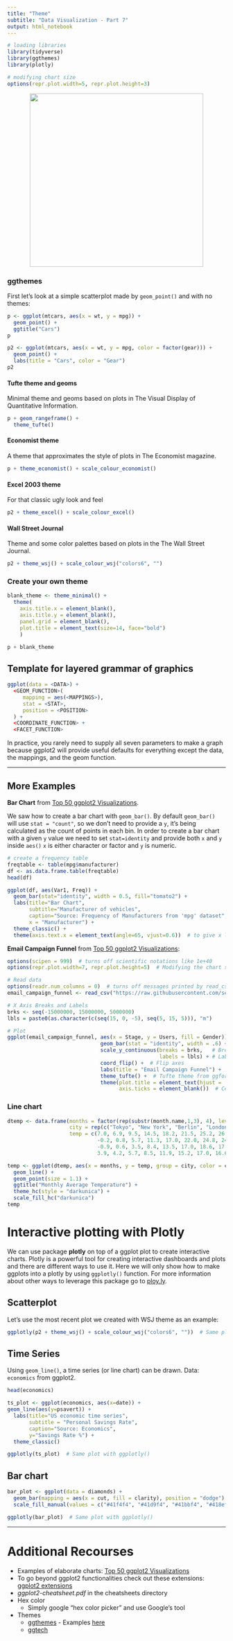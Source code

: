 ```yaml
---
title: "Theme"
subtitle: "Data Visualization - Part 7"
output: html_notebook
---
```


```r
# loading libraries
library(tidyverse)
library(ggthemes)
library(plotly)

# modifying chart size
options(repr.plot.width=5, repr.plot.height=3)
```

<center> ![](../png/layers-of-ggplot.png){width=400} </center>

### ggthemes
First let's look at a simple scatterplot made by `geom_point()` and with no themes:

```r
p <- ggplot(mtcars, aes(x = wt, y = mpg)) +
  geom_point() +
  ggtitle("Cars")
p
```
```r
p2 <- ggplot(mtcars, aes(x = wt, y = mpg, color = factor(gear))) +
  geom_point() +
  labs(title = "Cars", color = "Gear")
p2
```


#### Tufte theme and geoms
Minimal theme and geoms based on plots in The Visual Display of Quantitative Information.

```r
p + geom_rangeframe() +
  theme_tufte()
```

#### Economist theme
A theme that approximates the style of plots in The Economist magazine.

```r
p + theme_economist() + scale_colour_economist() 
```

#### Excel 2003 theme
For that classic ugly look and feel

```r
p2 + theme_excel() + scale_colour_excel()
```

#### Wall Street Journal
Theme and some color palettes based on plots in the The Wall Street Journal.

```r
p2 + theme_wsj() + scale_colour_wsj("colors6", "")
```

### Create your own theme

```r
blank_theme <- theme_minimal() +
  theme(
    axis.title.x = element_blank(),
    axis.title.y = element_blank(),
    panel.grid = element_blank(),
    plot.title = element_text(size=14, face="bold")
    )
```

```r
p + blank_theme
```


## Template for layered grammar of graphics


```r
ggplot(data = <DATA>) + 
  <GEOM_FUNCTION>(
     mapping = aes(<MAPPINGS>),
     stat = <STAT>, 
     position = <POSITION>
  ) +
  <COORDINATE_FUNCTION> +
  <FACET_FUNCTION>
```

In practice, you rarely need to supply all seven parameters to make a graph because ggplot2 will provide useful defaults for everything except the data, the mappings, and the geom function.

----

## More Examples

**Bar Chart** from [Top 50 ggplot2 Visualizations](http://r-statistics.co/Top50-Ggplot2-Visualizations-MasterList-R-Code.html).

We saw how to create a bar chart with `geom_bar()`. By default `geom_bar()` will use `stat = "count"`, so we don't need to provide a `y`, it's being calculated as the count of points in each bin. In order to create a bar chart with a given `y` value we need to set `stat=identity` and provide both `x` and `y` inside `aes()` `x` is either character or factor and `y` is numeric.

```r
# create a frequency table
freqtable <- table(mpg$manufacturer)
df <- as.data.frame.table(freqtable)
head(df)
```

```r
ggplot(df, aes(Var1, Freq)) + 
  geom_bar(stat="identity", width = 0.5, fill="tomato2") + 
  labs(title="Bar Chart", 
       subtitle="Manufacturer of vehicles", 
       caption="Source: Frequency of Manufacturers from 'mpg' dataset",
       x = "Manufacturer") +
  theme_classic() +
  theme(axis.text.x = element_text(angle=65, vjust=0.6))  # to give x labels an angle for readability 
```

**Email Campaign Funnel** from [Top 50 ggplot2 Visualizations](http://r-statistics.co/Top50-Ggplot2-Visualizations-MasterList-R-Code.html):

```r
options(scipen = 999)  # turns off scientific notations like 1e+40
options(repr.plot.width=7, repr.plot.height=5)  # Modifying the chart size

# Read data
options(readr.num_columns = 0)  # turns off messages printed by read_csv
email_campaign_funnel <- read_csv("https://raw.githubusercontent.com/selva86/datasets/master/email_campaign_funnel.csv")

# X Axis Breaks and Labels 
brks <- seq(-15000000, 15000000, 5000000)
lbls = paste0(as.character(c(seq(15, 0, -5), seq(5, 15, 5))), "m")

# Plot
ggplot(email_campaign_funnel, aes(x = Stage, y = Users, fill = Gender)) +   # Fill column
                              geom_bar(stat = "identity", width = .6) +   # draw the bars
                              scale_y_continuous(breaks = brks,   # Breaks
                                                 labels = lbls) + # Labels
                              coord_flip() +  # Flip axes
                              labs(title = "Email Campaign Funnel") +
                              theme_tufte() +  # Tufte theme from ggfortify
                              theme(plot.title = element_text(hjust = .5), 
                                    axis.ticks = element_blank())  # Centre plot title
```

### Line chart
```r
dtemp <- data.frame(months = factor(rep(substr(month.name,1,3), 4), levels = substr(month.name,1,3)),
                    city = rep(c("Tokyo", "New York", "Berlin", "London"), each = 12),
                    temp = c(7.0, 6.9, 9.5, 14.5, 18.2, 21.5, 25.2, 26.5, 23.3, 18.3, 13.9, 9.6,
                             -0.2, 0.8, 5.7, 11.3, 17.0, 22.0, 24.8, 24.1, 20.1, 14.1, 8.6, 2.5,
                             -0.9, 0.6, 3.5, 8.4, 13.5, 17.0, 18.6, 17.9, 14.3, 9.0, 3.9, 1.0,
                             3.9, 4.2, 5.7, 8.5, 11.9, 15.2, 17.0, 16.6, 14.2, 10.3, 6.6, 4.8))

temp <- ggplot(dtemp, aes(x = months, y = temp, group = city, color = city)) +
  geom_line() + 
  geom_point(size = 1.1) + 
  ggtitle("Monthly Average Temperature") +
  theme_hc(style = "darkunica") +
  scale_fill_hc("darkunica")
temp
```

# Interactive plotting with Plotly
We can use package **plotly** on top of a ggplot plot to create interactive charts. Plotly is a powerful tool for creating interactive dashboards and plots and there are different ways to use it. Here we will only show how to make ggplots into a plotly by using `ggplotly()` function. For more information about other ways to leverage this package go to [ploy.ly](https://plot.ly/).

## Scatterplot
Let's use the most recent plot we created with WSJ theme as an example:

```r
ggplotly(p2 + theme_wsj() + scale_colour_wsj("colors6", ""))  # Same plot with ggplotly()
```

## Time Series
Using `geom_line()`, a time series (or line chart) can be drawn. Data: `economics` from ggplot2.

```r
head(economics)
```


```r
ts_plot <- ggplot(economics, aes(x=date)) + 
geom_line(aes(y=psavert)) + 
  labs(title="US economic time series", 
       subtitle = "Personal Savings Rate",
       caption="Source: Economics", 
       y="Savings Rate %") +
  theme_classic()

ggplotly(ts_plot)  # Same plot with ggplotly()
```

## Bar chart

```r
bar_plot <- ggplot(data = diamonds) + 
  geom_bar(mapping = aes(x = cut, fill = clarity), position = "dodge") +
  scale_fill_manual(values = c("#41f4f4", "#41d9f4", "#41bbf4", "#418ef4", "#415ef4", "#6a41f4", "#9741f4", "#f441f1"))

ggplotly(bar_plot)  # Same plot with ggplotly()
```

----

# Additional Recourses
* Examples of elaborate charts: [Top 50 ggplot2 Visualizations](http://r-statistics.co/Top50-Ggplot2-Visualizations-MasterList-R-Code.html)
* To go beyond ggplot2 functionalities check out these extensions: [ggplot2 extensions](https://exts.ggplot2.tidyverse.org/gallery/)
* *ggplot2-cheatsheet.pdf* in the cheatsheets directory
* Hex color
    * Simply google "hex color picker" and use Google's tool
* Themes
    * [ggthemes](https://github.com/jrnold/ggthemes) - Examples [here](https://mran.microsoft.com/snapshot/2016-12-03/web/packages/ggthemes/vignettes/ggthemes.html)
    * [ggtech](https://github.com/ricardo-bion/ggtech)
